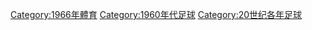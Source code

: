 {{Commonscat|1966 in association football}}

[[Category:1966年體育|Category:1966年體育]]
[[Category:1960年代足球|Category:1960年代足球]]
[[Category:20世纪各年足球|Category:20世纪各年足球]]